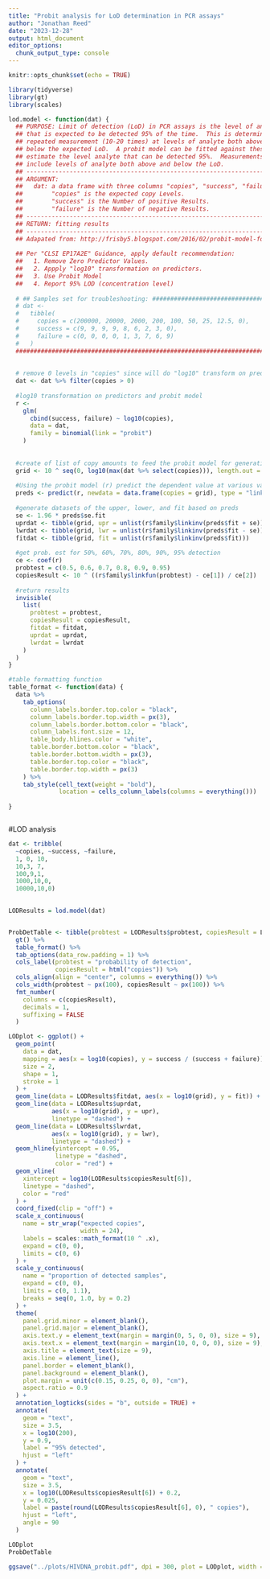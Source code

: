 ```yaml
---
title: "Probit analysis for LoD determination in PCR assays"
author: "Jonathan Reed"
date: "2023-12-28"
output: html_document
editor_options: 
  chunk_output_type: console
---
```


```r
knitr::opts_chunk$set(echo = TRUE)

library(tidyverse)
library(gt)
library(scales)

```


```r
lod.model <- function(dat) {
  ## PURPOSE: Limit of detection (LoD) in PCR assays is the level of analyte
  ## that is expected to be detected 95% of the time.  This is determined by
  ## repeated measurement (10-20 times) at levels of analyte both above and
  ## below the expected LoD.  A probit model can be fitted against these data to
  ## estimate the level analyte that can be detected 95%.  Measurements should
  ## include levels of analyte both above and below the LoD.
  ## ----------------------------------------------------------------------
  ## ARGUMENT:
  ##   dat: a data frame with three columns "copies", "success", "failure"
  ##        "copies" is the expected copy Levels.
  ##        "success" is the Number of positive Results.
  ##        "failure" is the Number of negative Results.
  ## ----------------------------------------------------------------------
  ## RETURN: fitting results
  ## ----------------------------------------------------------------------
  ## Adapated from: http://frisby5.blogspot.com/2016/02/probit-model-for-limit-of-detection.html
  
  ## Per "CLSI EP17A2E" Guidance, apply default recommendation:
  ##   1. Remove Zero Predictor Values.
  ##   2. Appply "log10" transformation on predictors.
  ##   3. Use Probit Model
  ##   4. Report 95% LOD (concentration level)
  
  # ## Samples set for troubleshooting: #################################
  # dat <-
  #   tibble(
  #     copies = c(200000, 20000, 2000, 200, 100, 50, 25, 12.5, 0),
  #     success = c(9, 9, 9, 9, 8, 6, 2, 3, 0),
  #     failure = c(0, 0, 0, 0, 1, 3, 7, 6, 9)
  #   )
  #####################################################################
 
  
  # remove 0 levels in "copies" since will do "log10" transform on predictor.
  dat <- dat %>% filter(copies > 0)
  
  #log10 transformation on predictors and probit model
  r <-
    glm(
      cbind(success, failure) ~ log10(copies),
      data = dat,
      family = binomial(link = "probit")
    )
  
  
  #create of list of copy amounts to feed the probit model for generating fit and upr and lwr confidence
  grid <- 10 ^ seq(0, log10(max(dat %>% select(copies))), length.out = 1000)
  
  #Using the probit model (r) predict the dependent value at various values as defined by grid
  preds <- predict(r, newdata = data.frame(copies = grid), type = "link",se.fit = TRUE)
  
  #generate datasets of the upper, lower, and fit based on preds
  se <- 1.96 * preds$se.fit
  uprdat <- tibble(grid, upr = unlist(r$family$linkinv(preds$fit + se)))
  lwrdat <- tibble(grid, lwr = unlist(r$family$linkinv(preds$fit - se)))
  fitdat <- tibble(grid, fit = unlist(r$family$linkinv(preds$fit)))
  
  #get prob. est for 50%, 60%, 70%, 80%, 90%, 95% detection
  ce <- coef(r)
  probtest = c(0.5, 0.6, 0.7, 0.8, 0.9, 0.95)
  copiesResult <- 10 ^ ((r$family$linkfun(probtest) - ce[1]) / ce[2])
  
  #return results
  invisible(
    list(
      probtest = probtest,
      copiesResult = copiesResult,
      fitdat = fitdat,
      uprdat = uprdat,
      lwrdat = lwrdat
    )
  )
}

#table formatting function
table_format <- function(data) {
  data %>%
    tab_options(
      column_labels.border.top.color = "black",
      column_labels.border.top.width = px(3),
      column_labels.border.bottom.color = "black",
      column_labels.font.size = 12,
      table_body.hlines.color = "white",
      table.border.bottom.color = "black",
      table.border.bottom.width = px(3),
      table.border.top.color = "black",
      table.border.top.width = px(3)
    ) %>%
    tab_style(cell_text(weight = "bold"),
              location = cells_column_labels(columns = everything()))
  
}



```

#LOD analysis

```r


dat <- tribble(
  ~copies, ~success, ~failure,
  1, 0, 10,
  10,3, 7,
  100,9,1,
  1000,10,0,
  10000,10,0)
  

LODResults = lod.model(dat)


ProbDetTable <- tibble(probtest = LODResults$probtest, copiesResult = LODResults$copiesResult) %>%
  gt() %>%
  table_format() %>%
  tab_options(data_row.padding = 1) %>%
  cols_label(probtest = "probability of detection",
             copiesResult = html("copies")) %>%
  cols_align(align = "center", columns = everything()) %>%
  cols_width(probtest ~ px(100), copiesResult ~ px(100)) %>%
  fmt_number(
    columns = c(copiesResult),
    decimals = 1,
    suffixing = FALSE
  )

LODplot <- ggplot() +
  geom_point(
    data = dat,
    mapping = aes(x = log10(copies), y = success / (success + failure)),
    size = 2,
    shape = 1,
    stroke = 1
  ) +
  geom_line(data = LODResults$fitdat, aes(x = log10(grid), y = fit)) +
  geom_line(data = LODResults$uprdat,
            aes(x = log10(grid), y = upr),
            linetype = "dashed") +
  geom_line(data = LODResults$lwrdat,
            aes(x = log10(grid), y = lwr),
            linetype = "dashed") +
  geom_hline(yintercept = 0.95,
             linetype = "dashed",
             color = "red") +
  geom_vline(
    xintercept = log10(LODResults$copiesResult[6]),
    linetype = "dashed",
    color = "red"
  ) +
  coord_fixed(clip = "off") +
  scale_x_continuous(
    name = str_wrap("expected copies",
                    width = 24),
    labels = scales::math_format(10 ^ .x),
    expand = c(0, 0),
    limits = c(0, 6)
  ) +
  scale_y_continuous(
    name = "proportion of detected samples",
    expand = c(0, 0),
    limits = c(0, 1.1),
    breaks = seq(0, 1.0, by = 0.2)
  ) +
  theme(
    panel.grid.minor = element_blank(),
    panel.grid.major = element_blank(),
    axis.text.y = element_text(margin = margin(0, 5, 0, 0), size = 9),
    axis.text.x = element_text(margin = margin(10, 0, 0, 0), size = 9),
    axis.title = element_text(size = 9),
    axis.line = element_line(),
    panel.border = element_blank(),
    panel.background = element_blank(),
    plot.margin = unit(c(0.15, 0.25, 0, 0), "cm"),
    aspect.ratio = 0.9
  ) +
  annotation_logticks(sides = "b", outside = TRUE) +
  annotate(
    geom = "text",
    size = 3.5,
    x = log10(200),
    y = 0.9,
    label = "95% detected",
    hjust = "left"
  ) +
  annotate(
    geom = "text",
    size = 3.5,
    x = log10(LODResults$copiesResult[6]) + 0.2,
    y = 0.025,
    label = paste(round(LODResults$copiesResult[6], 0), " copies"),
    hjust = "left",
    angle = 90
  )

LODplot
ProbDetTable

ggsave("../plots/HIVDNA_probit.pdf", dpi = 300, plot = LODplot, width = 2.5, height = 2.5, units = "in")


```
